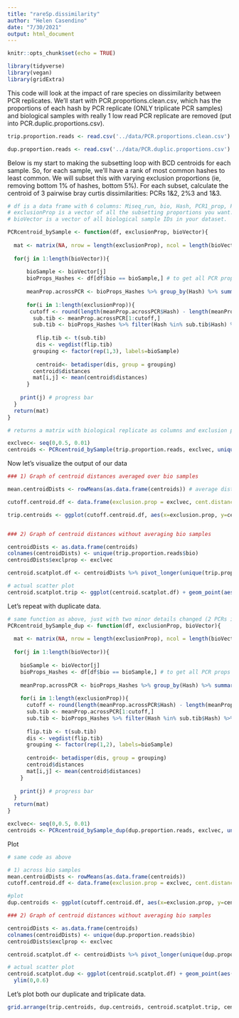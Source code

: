 ```yaml
---
title: "rareSp.dissimilarity"
author: "Helen Casendino"
date: "7/30/2021"
output: html_document
---
```


```r
knitr::opts_chunk$set(echo = TRUE)
```
```r
library(tidyverse)
library(vegan)
library(gridExtra)
```

This code will look at the impact of rare species on dissimilarity between PCR replicates. We'll start with PCR.proportions.clean.csv, which has the proportions of each hash by PCR replicate (ONLY triplicate PCR samples) and biological samples with really 1 low read PCR replicate are removed (put into PCR.duplic.proportions.csv). 

```r
trip.proportion.reads <- read.csv('../data/PCR.proportions.clean.csv')

dup.proportion.reads <- read.csv('../data/PCR.duplic.proportions.csv')
```

Below is my start to making the subsetting loop with BCD centroids for each sample. So, for each sample, we'll have a rank of most common hashes to least common. We will subset this with varying exclusion proportions (ie, removing bottom 1% of hashes, bottom 5%). For each subset, calculate the centroid of 3 pairwise bray curtis dissimilarities: PCRs 1&2, 2%3 and 1&3.   

```r

# df is a data frame with 6 columns: Miseq_run, bio, Hash, PCR1_prop, PCR2_prop, PCR3_prop
# exclusionProp is a vector of all the subsetting proportions you want. A vector of (0.01, 0.05) means you'll get the PCR centroid for when 1% of the lowest proportion samples are excluded, and when 5% of lowest prop samples are excluded.
# bioVector is a vector of all biological sample IDs in your dataset.

PCRcentroid_bySample <- function(df, exclusionProp, bioVector){
   
  mat <- matrix(NA, nrow = length(exclusionProp), ncol = length(bioVector))
  
  for(j in 1:length(bioVector)){
    
      bioSample <- bioVector[j]
      bioProps_Hashes <- df[df$bio == bioSample,] # to get all PCR props from that one sample
      
      meanProp.acrossPCR <- bioProps_Hashes %>% group_by(Hash) %>% summarise(meanProp.PCR = mean(c(PCR1_prop, PCR2_prop,PCR3_prop))) %>% arrange(desc(meanProp.PCR)) # to get rarity order
      
      for(i in 1:length(exclusionProp)){
       cutoff <- round(length(meanProp.acrossPCR$Hash) - length(meanProp.acrossPCR$Hash)*exclusionProp[i])
        sub.tib <- meanProp.acrossPCR[1:cutoff,]
        sub.tib <- bioProps_Hashes %>% filter(Hash %in% sub.tib$Hash) %>% select(!c(Hash, bio,Miseq_run))
       
         flip.tib <- t(sub.tib)
         dis <- vegdist(flip.tib)
        grouping <- factor(rep(1,3), labels=bioSample)
       
         centroid<- betadisper(dis, group = grouping)
        centroid$distances 
        mat[i,j] <- mean(centroid$distances)
      }
    
    print(j) # progress bar
  }
  return(mat)
}

# returns a matrix with biological replicate as columns and exclusion proportion as rows. 

```

```r
exclvec<- seq(0,0.5, 0.01)
centroids <- PCRcentroid_bySample(trip.proportion.reads, exclvec, unique(trip.proportion.reads$bio))
```

Now let's visualize the output of our data

```r

### 1) Graph of centroid distances averaged over bio samples

mean.centroidDists <- rowMeans(as.data.frame(centroids)) # average distances to centroid of PCR reps for all exclusion proportion values across biological replicates

cutoff.centroid.df <- data.frame(exclusion.prop = exclvec, cent.distance = mean.centroidDists) # combines with exclusion prop vector

trip.centroids <- ggplot(cutoff.centroid.df, aes(x=exclusion.prop, y=cent.distance, color="orange")) + geom_point() +  theme_minimal() + theme(legend.position = "none") + xlab("% Rare Species Excluded") + ylab("Distance to Centroid") + ggtitle("Triplicates") 


### 2) Graph of centroid distances without averaging bio samples

centroidDists <- as.data.frame(centroids)
colnames(centroidDists) <- unique(trip.proportion.reads$bio)
centroidDists$exclprop <- exclvec

centroid.scatplot.df <- centroidDists %>% pivot_longer(unique(trip.proportion.reads$bio), names_to = "bio", values_to = "centroid")

# actual scatter plot 
centroid.scatplot.trip <- ggplot(centroid.scatplot.df) + geom_point(aes(x=exclprop, y=centroid, color=bio)) +  theme_minimal()  + theme(legend.position = "none") + xlab("% Rare Species Excluded") + ylab("Distance to Centroid")
```


Let's repeat with duplicate data.

```r
# same function as above, just with two minor details changed (2 PCRs instead of 3)
PCRcentroid_bySample_dup <- function(df, exclusionProp, bioVector){
  
  mat <- matrix(NA, nrow = length(exclusionProp), ncol = length(bioVector))
  
  for(j in 1:length(bioVector)){
    
    bioSample <- bioVector[j]
    bioProps_Hashes <- df[df$bio == bioSample,] # to get all PCR props from that one sample
    
    meanProp.acrossPCR <- bioProps_Hashes %>% group_by(Hash) %>% summarise(meanProp.PCR = mean(c(PCR1_prop, PCR2_prop))) %>% arrange(desc(meanProp.PCR)) # to get rarity order
    
    for(i in 1:length(exclusionProp)){
      cutoff <- round(length(meanProp.acrossPCR$Hash) - length(meanProp.acrossPCR$Hash)*exclusionProp[i])
      sub.tib <- meanProp.acrossPCR[1:cutoff,]
      sub.tib <- bioProps_Hashes %>% filter(Hash %in% sub.tib$Hash) %>% select(!c(Hash, bio,Miseq_run))
      
      flip.tib <- t(sub.tib)
      dis <- vegdist(flip.tib)
      grouping <- factor(rep(1,2), labels=bioSample)
      
      centroid<- betadisper(dis, group = grouping)
      centroid$distances 
      mat[i,j] <- mean(centroid$distances)
    }
    
    print(j) # progress bar
  }
  return(mat)
}

exclvec<- seq(0,0.5, 0.01)
centroids <- PCRcentroid_bySample_dup(dup.proportion.reads, exclvec, unique(dup.proportion.reads$bio))
```

Plot

```r
# same code as above

# 1) across bio samples
mean.centroidDists <- rowMeans(as.data.frame(centroids)) 
cutoff.centroid.df <- data.frame(exclusion.prop = exclvec, cent.distance = mean.centroidDists) 

#plot
dup.centroids <- ggplot(cutoff.centroid.df, aes(x=exclusion.prop, y=cent.distance, color="firebrick4")) + geom_point() +  theme_minimal() + theme(legend.position = "none") + xlab("% Rare Species Excluded") + ylab("Distance to Centroid")+ ggtitle("Duplicates") 

### 2) Graph of centroid distances without averaging bio samples

centroidDists <- as.data.frame(centroids)
colnames(centroidDists) <- unique(dup.proportion.reads$bio)
centroidDists$exclprop <- exclvec

centroid.scatplot.df <- centroidDists %>% pivot_longer(unique(dup.proportion.reads$bio), names_to = "bio", values_to = "centroid")

# actual scatter plot 
centroid.scatplot.dup <- ggplot(centroid.scatplot.df) + geom_point(aes(x=exclprop, y=centroid, color=bio)) +  theme_minimal()  + theme(legend.position = "none") + xlab("% Rare Species Excluded") + ylab("Distance to Centroid") +
  ylim(0,0.6)
```

Let's plot both our duplicate and triplicate data.

```r
grid.arrange(trip.centroids, dup.centroids, centroid.scatplot.trip, centroid.scatplot.dup, ncol=2, nrow=2)
```